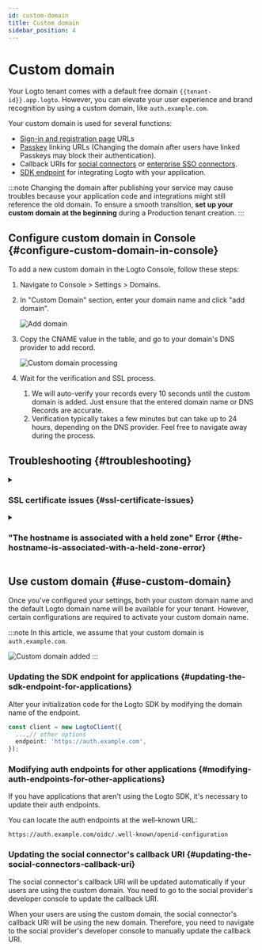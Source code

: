 ```yaml
---
id: custom-domain
title: Custom domain
sidebar_position: 4
---
```


# Custom domain

Your Logto tenant comes with a default free domain `{{tenant-id}}.app.logto`. However, you can elevate your user experience and brand recognition by using a custom domain, like `auth.example.com`.

Your custom domain is used for several functions:

- [Sign-in and registration page](/end-user-flows/sign-up-and-sign-in) URLs
- [Passkey](/end-user-flows/mfa/webauthn) linking URLs (Changing the domain after users have linked Passkeys may block their authentication).
- Callback URIs for [social connectors](/connectors/social-connectors) or [enterprise SSO connectors](/connectors/enterprise-connectors).
- [SDK endpoint](/integrate-logto/application-data-structure#openid-provider-configuration-endpoint) for integrating Logto with your application.

:::note
Changing the domain after publishing your service may cause troubles because your application code and integrations might still reference the old domain. To ensure a smooth transition, **set up your custom domain at the beginning** during a Production tenant creation.
:::

## Configure custom domain in Console \{#configure-custom-domain-in-console}

To add a new custom domain in the Logto Console, follow these steps:

1. Navigate to <CloudLink to="/tenant-settings/domains">Console > Settings > Domains</CloudLink>.
2. In "Custom Domain" section, enter your domain name and click "add domain".

   ![Add domain](./assets/custom-domain-section.jpeg)

3. Copy the CNAME value in the table, and go to your domain's DNS provider to add record.

   ![Custom domain processing](./assets/custom-domain-processing.jpeg)

4. Wait for the verification and SSL process.
   1. We will auto-verify your records every 10 seconds until the custom domain is added. Just ensure that the entered domain name or DNS Records are accurate.
   2. Verification typically takes a few minutes but can take up to 24 hours, depending on the DNS provider. Feel free to navigate away during the process.

## Troubleshooting \{#troubleshooting}

<details>
<summary>

### SSL certificate issues \{#ssl-certificate-issues}

</summary>

If you encounter SSL certificate issues when setting up your custom domain, it may be related to CAA records in your DNS configuration. CAA records specify which Certificate Authorities (CAs) are authorized to issue certificates for your domain.

To troubleshoot and resolve SSL certificate issues related to CAA records, refer to [Cloudflare's documentation](https://developers.cloudflare.com/ssl/edge-certificates/caa-records/) on CAA Records.

</details>

<details>
<summary>

### "The hostname is associated with a held zone" Error \{#the-hostname-is-associated-with-a-held-zone-error}

</summary>

If you encounter the error message "The hostname is associated with a held zone, please contact the owner to have the hold removed" when adding a custom domain, it means that the domain is already in Cloudflare zone, and it is set to "Zone Hold" status. See this [Cloudflare documentation](https://developers.cloudflare.com/fundamentals/setup/account/account-security/zone-holds/) for more information.

To resolve this issue, you'll need to release the zone hold. Follow the above link for instructions on how to release the zone hold in Cloudflare.

</details>

## Use custom domain \{#use-custom-domain}

Once you've configured your settings, both your custom domain name and the default Logto domain name will be available for your tenant. However, certain configurations are required to activate your custom domain name.

:::note
In this article, we assume that your custom domain is `auth.example.com`.

![Custom domain added](./assets/custom-domain-added.jpeg)
:::

### Updating the SDK endpoint for applications \{#updating-the-sdk-endpoint-for-applications}

Alter your initialization code for the Logto SDK by modifying the domain name of the endpoint.

```typescript
const client = new LogtoClient({
  ...,// other options
  endpoint: 'https://auth.example.com',
});
```

### Modifying auth endpoints for other applications \{#modifying-auth-endpoints-for-other-applications}

If you have applications that aren't using the Logto SDK, it's necessary to update their auth endpoints.

You can locate the auth endpoints at the well-known URL:

```
https://auth.example.com/oidc/.well-known/openid-configuration
```

### Updating the social connector's callback URI \{#updating-the-social-connectors-callback-uri}

The social connector's callback URI will be updated automatically if your users are using the custom domain. You need to go to the social provider's developer console to update the callback URI.

When your users are using the custom domain, the social connector's callback URI will be using the new domain. Therefore, you need to navigate to the social provider's developer console to manually update the callback URI.
